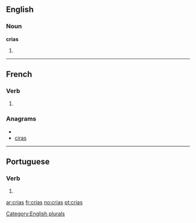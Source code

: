 ==English==

===Noun===
'''crias'''

# {{plural of|[[cria]]}}

[[Category:English plurals]]

----

==French==

===Verb===
{{fr-verb-form}}

# {{form of|[[second-person|Second-person]] [[singular]] [[past historic]]|crier|lang=French}}

===Anagrams===
* {{alphagram|acirs}}
* [[ciras#French|ciras]]

----

==Portuguese==

===Verb===
{{pt-verb form}}

# {{pt-verb form of|[[criar]]|ar|indicative|present|singular|second}}

[[ar:crias]]
[[fr:crias]]
[[no:crias]]
[[pt:crias]]